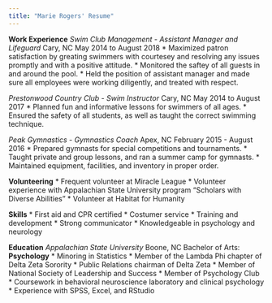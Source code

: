 ```yaml
---
title: "Marie Rogers' Resume"
---
```


**Work Experience**
*Swim Club Management - Assistant Manager and Lifeguard*
Cary, NC
May 2014 to August 2018
* Maximized patron satisfaction by greating swimmers with courtesey and resolving any issues promptly and with a positive attitude.
* Monitored the saftey of all guests in and around the pool.
* Held the position of assistant manager and made sure all employees were working diligently, and treated with respect.

*Prestonwood Country Club - Swim Instructor*
Cary, NC
May 2014 to August 2017
* Planned fun and informative lessons for swimmers of all ages. 
* Ensured  the safety of all students, as well as taught the correct swimming technique.

*Peak Gymnastics - Gymnastics Coach*
Apex, NC
February 2015 - August 2016
* Prepared gymnasts for special competitions and tournaments.
* Taught private and group lessons, and ran a summer camp for gymnasts.
* Maintained equipment, facilities, and inventory in proper order.

**Volunteering**
* Frequent volunteer at Miracle League
* Volunteer experience with Appalachian State University program "Scholars with Diverse Abilities"
* Volunteer at Habitat for Humanity

**Skills**
* First aid and CPR certified
* Costumer service
* Training and development
* Strong communicator
* Knowledgeable in psychology and neurology

**Education**
*Appalachian State University*
Boone, NC
Bachelor of Arts: **Psychology**
* Minoring in Statistics
* Member of the Lambda Phi chapter of Delta Zeta Sorority
* Public Relations chairman of Delta Zeta
* Member of National Society of Leadership and Success
* Member of Psychology Club
* Coursework in behavioral neuroscience laboratory and clinical psychology
* Experience with SPSS, Excel, and RStudio